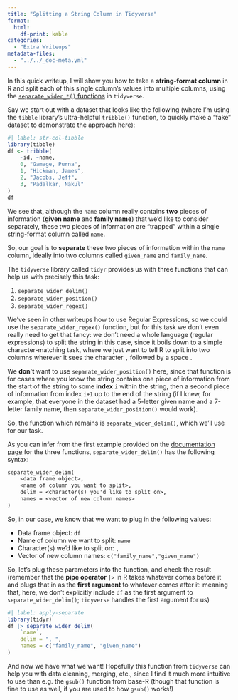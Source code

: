 ```yaml
---
title: "Splitting a String Column in Tidyverse"
format:
  html:
    df-print: kable
categories:
  - "Extra Writeups"
metadata-files: 
  - "../../_doc-meta.yml"
---
```


In this quick writeup, I will show you how to take a **string-format column** in R and split each of this single column's values into multiple columns, using the [`separate_wider_*()` functions](https://tidyr.tidyverse.org/reference/separate_wider_delim.html){target="_blank"} in `tidyverse`.

Say we start out with a dataset that looks like the following (where I'm using the `tibble` library's ultra-helpful `tribble()` function, to quickly make a "fake" dataset to demonstrate the approach here):

```r
#| label: str-col-tibble
library(tibble)
df <- tribble(
    ~id, ~name,
    0, "Gamage, Purna",
    1, "Hickman, James",
    2, "Jacobs, Jeff",
    3, "Padalkar, Nakul"
)
df
```

We see that, although the `name` column really contains **two** pieces of information (**given name** and **family name**) that we'd like to consider separately, these two pieces of information are "trapped" within a single string-format column called `name`.

So, our goal is to **separate** these two pieces of information within the `name` column, ideally into two columns called `given_name` and `family_name`.

The `tidyverse` library called `tidyr` provides us with three functions that can help us with precisely this task:

1. `separate_wider_delim()`
2. `separate_wider_position()`
3. `separate_wider_regex()`

We've seen in other writeups how to use Regular Expressions, so we could use the `separate_wider_regex()` function, but for this task we don't even really need to get that fancy: we don't need a whole language (regular expressions) to split the string in this case, since it boils down to a simple character-matching task, where we just want to tell R to split into two columns wherever it sees the character `,` followed by a space ` `.

We **don't** want to use `separate_wider_position()` here, since that function is for cases where you know the string contains one piece of information from the start of the string to some **index** `i` within the string, then a second piece of information from index `i+1` up to the end of the string (if I knew, for example, that everyone in the dataset had a 5-letter given name and a 7-letter family name, then `separate_wider_position()` would work).

So, the function which remains is `separate_wider_delim()`, which we'll use for our task.

As you can infer from the first example provided on the [documentation page](https://tidyr.tidyverse.org/reference/separate_wider_delim.html){target="_blank"} for the three functions, `separate_wider_delim()` has the following syntax:

```txt
separate_wider_delim(
    <data frame object>,
    <name of column you want to split>,
    delim = <character(s) you'd like to split on>,
    names = <vector of new column names>
)
```

So, in our case, we know that we want to plug in the following values:

* Data frame object: `df`
* Name of column we want to split: `name`
* Character(s) we'd like to split on: `, `
* Vector of new column names: `c("family_name","given_name")`

So, let's plug these parameters into the function, and check the result (remember that the **pipe operator** `|>` in R takes whatever comes before it and plugs that in as the **first argument** to whatever comes after it: meaning that, here, we don't explicitly include `df` as the first argument to `separate_wider_delim()`; `tidyverse` handles the first argument for us)

```r
#| label: apply-separate
library(tidyr)
df |> separate_wider_delim(
    `name`,
    delim = ", ",
    names = c("family_name", "given_name")
)
```

And now we have what we want! Hopefully this function from `tidyverse` can help you with data cleaning, merging, etc., since I find it much more intuitive to use than e.g. the `gsub()` function from base-R (though that function is fine to use as well, if you are used to how `gsub()` works!)

